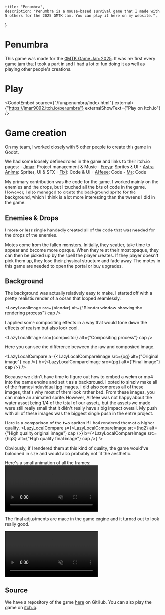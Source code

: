 

    title: "Penumbra",
    description: "Penumbra is a mouse-based survival game that I made with 5 others for the 2025 GMTK Jam. You can play it here on my website.",
}

# Penumbra

<LazyLocalImage src={image} />

This game was made for the [GMTK Game Jam 2025](https://itch.io/jam/gmtk-2025). It was my first every game jam that I took a part in and I had a lot of fun doing it as well as playing other people's creations.

# Play

<GodotEmbed
source={"/fun/penumbra/index.html"}
external={"https://jman9092.itch.io/penumbra"}
externalShowText={"Play on Itch.io"}
/>

# Game creation

On my team, I worked closely with 5 other people to create this game in [Godot](https://godotengine.org/).

We had some loosely defined roles in the game and links to their itch.io pages:
    - [Jman](https://jman9092.itch.io/): Project management & Music
    - [Freya](https://nanofreya.itch.io/): Sprites & UI
    - [Astra Anima](https://astraanima.itch.io/): Sprites, UI & SFX
    - [Flxli](https://flxli227.itch.io/): Code & UI
    - [Alifeee](https://alifeee.itch.io/): Code
    - [Me](https://rijndael1998.itch.io/): Code


My primary contribution was the code for the game. I worked mainly on the enemies and the drops, but I touched all the bits of code in the game. However, I also managed to create the background sprite for the background, which I think is a lot more interesting than the tweens I did in the game.

## Enemies & Drops
I more or less single handedly created all of the code that was needed for the drops of the enemies. 

Motes come from the fallen monsters. Initially, they scatter, take time to appear and become more opaque. When they're at their most opaque, they can then be picked up by the spell the player creates. If they player doesn't pick them up, they lose their physical structure and fade away. The motes in this game are needed to open the portal or buy upgrades.

## Background
The background was actually relatively easy to make. I started off with a pretty realistic render of a ocean that looped seamlessly.

<LazyLocalImage src={blender} alt={"Blender window showing the rendering process"} cap />

I applied some compositing effects in a way that would tone down the effects of realism but also look cool.

<LazyLocalImage src={compositor} alt={"Compositing process"} cap />

Here you can see the difference between the raw and composited image.

<LazyLocalCompare
a={<LazyLocalCompareImage src={og} alt={"Original image"} cap />}
b={<LazyLocalCompareImage src={pg} alt={"Final image"} cap />}
/>


Because we didn't have time to figure out how to embed a webm or mp4 into the game engine and set it as a background, I opted to simply make all of the frames induvidual jpg images. I did also compress all of these images, that's why most of them look rather bad. From these images, you can make an animated sprite. However, Alifeee was not happy about the water asset being 1/4 of the total of our assets, but the assets we made were still really small that it didn't really have a big impact overall. My push with all of these images was the biggest single push in the entire project.

Here is a comparison of the two sprites if I had rendered them at a higher quality.
<LazyLocalCompare
a={<LazyLocalCompareImage src={hq2} alt={"High quality original image"} cap />}
b={<LazyLocalCompareImage src={hq3} alt={"High quality final image"} cap />}
/>

Obviously, if I rendered them at this kind of quality, the game would've balooned in size and would also probably not fit the aesthetic.


Here's a small animation of all the frames:
<video controls autoPlay muted loop>
<source src="/penumbra_bg.webm" type="video/webm"/>
</video>

The final adjustments are made in the game engine and it turned out to look really good.

<video controls autoPlay muted loop>
<source src="/penumbra_blank.webm" type="video/webm"/>
</video>

## Source 
We have a repository of the game [here](https://github.com/alifeee/penumbra) on GitHub. You can also play the game on [itch.io](https://jman9092.itch.io/penumbra).

